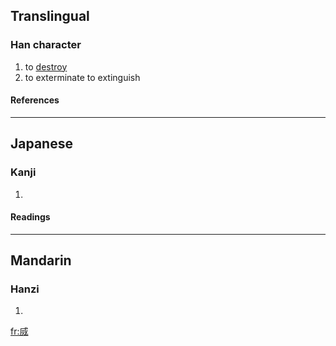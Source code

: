 ==Translingual==
===Han character===
{{Han char|rn=86|rad=火|as=06|sn=10|four=|canj=戈竹一火 (IHMF)}}
# to [[destroy]]
# to exterminate to extinguish
====References====
{{Han ref|kx=0670.120|dkj=19007|dj=1079.070|hdz=21405.180|uh=70D5|ud=28885}}

----
==Japanese==
===Kanji===
{{ja-kanji|grade=|rs=火06}}
# {{defn|Japanese}} 
====Readings====
{{ja-readings|on=[[けつ]] (ketsu), [[けち]] (kechi), [[べつ]] (betsu)|kun=[[ほろびる]] (horobiru), [[ほろぼす]] (horobosu)}}

----
==Mandarin==
===Hanzi===
{{cmn-hanzi|pin=[[xuè]] ([[xue4]])|wg=hsüeh<sup>4</sup>}}
# {{defn|Mandarin}}

[[fr:烕]]